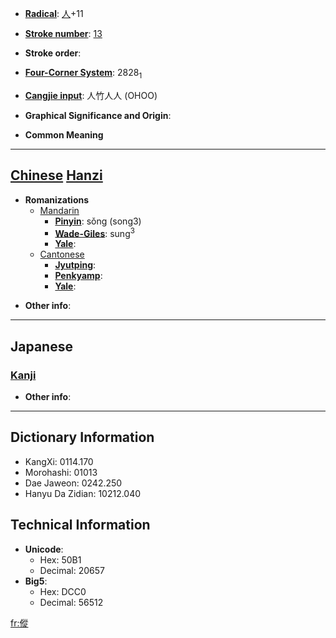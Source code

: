 * '''[[Wiktionary:Chinese radical index| Radical]]''': [[Wiktionary:Chinese radical index 人|人]]+11

* '''[[Wiktionary:Chinese total strokes index|Stroke number]]''': [[Wiktionary:Chinese total strokes index 13|13]]

* '''Stroke order''': 

* '''[[Wiktionary:Chinese four corner index|Four-Corner System]]''': 2828<sub>1</sub>

* '''[[Wiktionary:Chinese Cangjie index|Cangjie input]]''': 人竹人人 (OHOO)

* '''Graphical Significance and Origin''': 

* '''Common Meaning'''

----

== [[Chinese]] [[Hanzi]] ==

* '''Romanizations'''
** [[Mandarin]]
*** '''[[Pinyin]]''': sǒng (song3)
*** '''[[Wade-Giles]]''': sung<sup>3</sup>
*** '''[[Yale]]''': 
**[[Cantonese]]
***'''[[Jyutping]]''':
***'''[[Penkyamp]]''': 
***'''[[Yale]]''': 

* '''Other info''': 

----

==Japanese==
===[[Kanji]]===
{{kanji|on readings=[[しょう]] (shō), [[しゅ]] (shu), [[そう]] (sō)
|kun readings=[[はやいさま]] (hayaisama)
}}

* '''Other info''':  

----

== Dictionary Information ==

* KangXi: 0114.170
* Morohashi: 01013
* Dae Jaweon: 0242.250
* Hanyu Da Zidian: 10212.040

== Technical Information ==

* '''Unicode''':
** Hex: 50B1
** Decimal: 20657
* '''Big5''':
** Hex: DCC0
** Decimal: 56512

[[fr:傱]]